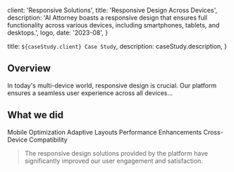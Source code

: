 
  client: 'Responsive Solutions',
  title: 'Responsive Design Across Devices',
  description:
    'AI Attorney boasts a responsive design that ensures full functionality across various devices, including smartphones, tablets, and desktops.',
  logo,
  date: '2023-08',
}

  title: `${caseStudy.client} Case Study`,
  description: caseStudy.description,
}

## Overview

In today's multi-device world, responsive design is crucial. Our platform ensures a seamless user experience across all devices...

## What we did

<TagList>
  <TagListItem>Mobile Optimization</TagListItem>
  <TagListItem>Adaptive Layouts</TagListItem>
  <TagListItem>Performance Enhancements</TagListItem>
  <TagListItem>Cross-Device Compatibility</TagListItem>
</TagList>

<Blockquote
  author={{ name: 'Alex Johnson', role: 'CEO of Responsive Solutions' }}
  image={{ src: logo }}
>
  The responsive design solutions provided by the platform have significantly improved our user engagement and satisfaction.
</Blockquote>

<StatList>
  <StatListItem value="80%" label="Increased Mobile Traffic" />
  <StatListItem value="70%" label="Improved Load Times" />
  <StatListItem value="95%" label="User Satisfaction" />
</StatList>
